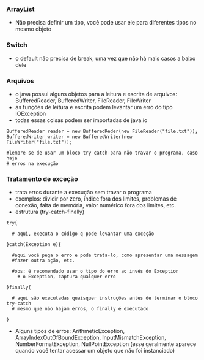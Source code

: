 






### ArrayList

-   Não precisa definir um tipo, você pode usar ele para diferentes
    tipos no mesmo objeto








### Switch

-   o default não precisa de break, uma vez que não há mais casos a
    baixo dele








### Arquivos

-   o java possui alguns objetos para a leitura e escrita de arquivos:
    BufferedReader, BufferedWriter, FileReader, FileWriter
-   as funções de leitura e escrita podem levantar um erro do tipo
    IOException
-   todas essas coisas podem ser importadas de java.io

``` {code-block-mode="2" spellcheck="false" code-block-lang="java"}
BufferedReader reader = new BufferedReder(new FileReader("file.txt"));
BufferedWriter writer = new BufferedWriter(new FileWriter("file.txt"));

#lembre-se de usar um bloco try catch para não travar o programa, caso haja 
# erros na execução
```








### Tratamento de exceção

-   trata erros durante a execução sem travar o programa
-   exemplos: dividir por zero, índice fora dos limites, problemas de
    conexão, falta de memória, valor numérico fora dos limites, etc.
-   estrutura (try-catch-finally)

``` {code-block-mode="2" spellcheck="false" code-block-lang="java"}
try{

  # aqui, executa o código q pode levantar uma exceção

}catch(Exception e){

  #aqui você pega o erro e pode trata-lo, como apresentar uma messagem
  #fazer outra ação, etc.

  #obs: é recomendado usar o tipo do erro ao invés do Exception
    # o Exception, captura qualquer erro

}finally{
  
  # aqui são executadas quaisquer instruções antes de terminar o bloco try-catch
  # mesmo que não hajam erros, o finally é executado

}
```

-   Alguns tipos de erros: ArithmeticException,
    ArrayIndexOutOfBoundException, InputMismatchException,
    NumberFormatException, NullPointException (esse geralmente aparece
    quando você tentar acessar um objeto que não foi instanciado)


